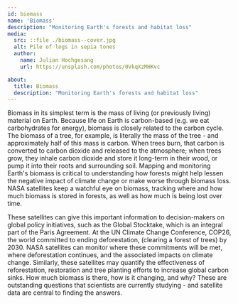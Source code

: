 ```yaml
---
id: biomass
name: 'Biomass'
description: "Monitoring Earth's forests and habitat loss"
media:
  src: ::file ./biomass--cover.jpg
  alt: Pile of logs in sepia tones
  author:
    name: Julian Hochgesang
    url: https://unsplash.com/photos/0VkqXzMHKvc

about:
  title: Biomass
  description: "Monitoring Earth's forests and habitat loss"
---
```

<Block>
<Prose>
Biomass in its simplest term is the mass of living (or previously living) material on Earth. Because life on Earth is carbon-based (e.g. we eat carbohydrates for energy), biomass is closely related to the carbon cycle. The biomass of a tree, for example, is literally the mass of the tree - and approximately half of this mass is carbon. When trees burn, that carbon is converted to carbon dioxide and released to the atmosphere; when trees grow, they inhale carbon dioxide and store it long-term in their wood, or pump it into their roots and surrounding soil. Mapping and monitoring Earth's biomass is critical to understanding how forests might help lessen the negative impact of climate change or make worse through biomass loss. NASA satellites keep a watchful eye on biomass, tracking where and how much biomass is stored in forests, as well as how much is being lost over time.  

These satellites can give this important information to decision-makers on global policy initiatives, such as the Global Stocktake, which is an integral part of the Paris Agreement. At the UN Climate Change Conference, COP26, the world committed to ending deforestation, (clearing a forest of trees) by 2030. NASA satellites can monitor where these commitments will be met, where deforestation continues, and the associated impacts on climate change. Similarly, these satellites may quantify the effectiveness of reforestation, restoration and tree planting efforts to increase global carbon sinks. How much biomass is there, how is it changing, and why? These are outstanding questions that scientists are currently studying - and satellite data are central to finding the answers.
</Prose>
</Block>
